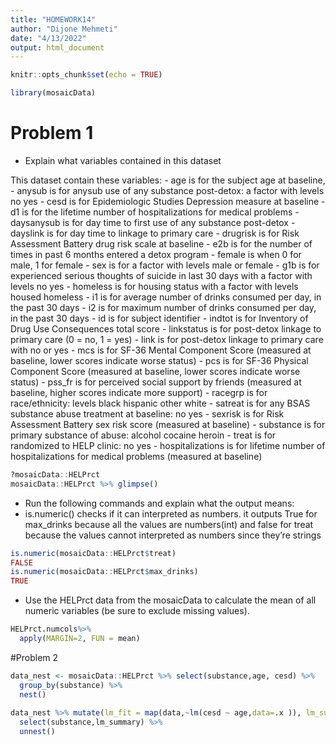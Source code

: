 ```yaml
---
title: "HOMEWORK14"
author: "Dijone Mehmeti"
date: "4/13/2022"
output: html_document
---
```


```r
knitr::opts_chunk$set(echo = TRUE)
```

```r
library(mosaicData)

```

# Problem 1
- Explain what variables contained in this dataset

This dataset contain these variables:
- age is for the subject age at baseline, 
- anysub is for anysub use of any substance post-detox: a factor with levels no yes
- cesd is for Epidemiologic Studies Depression measure at baseline 
- d1 is for the lifetime number of hospitalizations for medical problems
- daysanysub is for day time to first use of any substance post-detox
- dayslink is for day time to linkage to primary care
- drugrisk is for Risk Assessment Battery drug risk scale at baseline
- e2b is for the number of times in past 6 months entered a detox program 
- female is when 0 for male, 1 for female
- sex is for a factor with levels male or female
- g1b is for experienced serious thoughts of suicide in last 30 days with a factor with levels no yes
- homeless is for housing status with a factor with levels housed homeless
- i1 is for average number of drinks consumed per day, in the past 30 days 
- i2 is for maximum number of drinks  consumed per day, in the past 30 days 
- id is for subject identifier
- indtot is for Inventory of Drug Use Consequences total score 
- linkstatus is for post-detox linkage to primary care (0 = no, 1 = yes)
- link is for post-detox linkage to primary care with no or yes
- mcs is for SF-36 Mental Component Score (measured at baseline, lower scores indicate worse status)
- pcs is for SF-36 Physical Component Score (measured at baseline, lower scores indicate worse status)
- pss_fr is for perceived social support by friends (measured at baseline, higher scores indicate more support)
- racegrp is for race/ethnicity: levels black hispanic other white
- satreat is for any BSAS substance abuse treatment at baseline: no yes
- sexrisk is for Risk Assessment Battery sex risk score (measured at baseline)
- substance is for primary substance of abuse: alcohol cocaine heroin
- treat is for randomized to HELP clinic: no yes
- hospitalizations is for lifetime number of hospitalizations for medical problems (measured at baseline)

```r

?mosaicData::HELPrct
mosaicData::HELPrct %>% glimpse()

```
- Run the following commands and explain what the output means:
- is.numeric() checks if it can interpreted as numbers. it outputs True for max_drinks because all the values are numbers(int) and false for treat  because the values cannot interpreted as numbers since they're strings


```r
is.numeric(mosaicData::HELPrct$treat)
FALSE
is.numeric(mosaicData::HELPrct$max_drinks)
TRUE

```
- Use the HELPrct data from the mosaicData to calculate the mean of all numeric variables (be sure to exclude missing values).

```r

HELPrct.numcols%>%
  apply(MARGIN=2, FUN = mean)


````
#Problem 2


```r
data_nest <- mosaicData::HELPrct %>% select(substance,age, cesd) %>%
  group_by(substance) %>%
  nest() 
  
data_nest %>% mutate(lm_fit = map(data,~lm(cesd ~ age,data=.x )), lm_summary = map(lm_fit,~broom::tidy(.x))) %>%
  select(substance,lm_summary) %>%
  unnest()

```